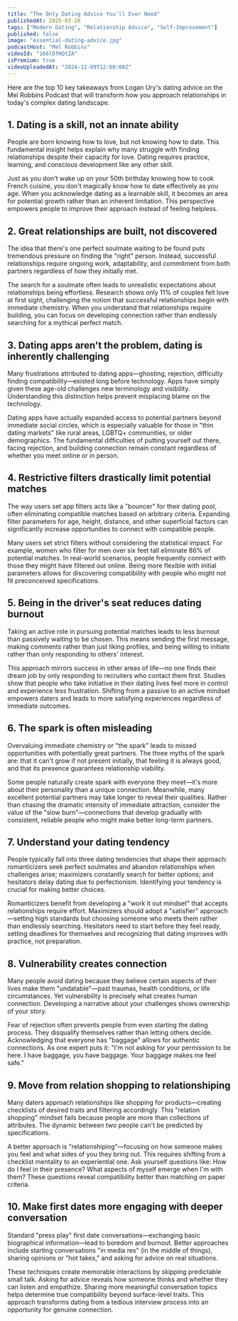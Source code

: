 ```yaml
---
title: "The Only Dating Advice You'll Ever Need"
publishedAt: 2025-03-28
tags: ["Modern Dating", "Relationship Advice", "Self-Improvement"]
published: false
image: "essential-dating-advice.jpg"
podcastHost: "Mel Robbins"
videoId: "166lDfHQtZA"
isPremium: true
videoUploadedAt: "2024-12-09T12:00:00Z"
---
```



<PodcastSummaryPageLayout frontmatter={frontmatter}>

Here are the top 10 key takeaways from Logan Ury's dating advice on the Mel Robbins Podcast that will transform how you approach relationships in today's complex dating landscape.

## 1. Dating is a skill, not an innate ability

People are born knowing how to love, but not knowing how to date. This fundamental insight helps explain why many struggle with finding relationships despite their capacity for love. Dating requires practice, learning, and conscious development like any other skill.

Just as you don't wake up on your 50th birthday knowing how to cook French cuisine, you don't magically know how to date effectively as you age. When you acknowledge dating as a learnable skill, it becomes an area for potential growth rather than an inherent limitation. This perspective empowers people to improve their approach instead of feeling helpless.

## 2. Great relationships are built, not discovered

The idea that there's one perfect soulmate waiting to be found puts tremendous pressure on finding the "right" person. Instead, successful relationships require ongoing work, adaptability, and commitment from both partners regardless of how they initially met.

The search for a soulmate often leads to unrealistic expectations about relationships being effortless. Research shows only 11% of couples felt love at first sight, challenging the notion that successful relationships begin with immediate chemistry. When you understand that relationships require building, you can focus on developing connection rather than endlessly searching for a mythical perfect match.

## 3. Dating apps aren't the problem, dating is inherently challenging

Many frustrations attributed to dating apps—ghosting, rejection, difficulty finding compatibility—existed long before technology. Apps have simply given these age-old challenges new terminology and visibility. Understanding this distinction helps prevent misplacing blame on the technology.

Dating apps have actually expanded access to potential partners beyond immediate social circles, which is especially valuable for those in "thin dating markets" like rural areas, LGBTQ+ communities, or older demographics. The fundamental difficulties of putting yourself out there, facing rejection, and building connection remain constant regardless of whether you meet online or in person.

## 4. Restrictive filters drastically limit potential matches

The way users set app filters acts like a "bouncer" for their dating pool, often eliminating compatible matches based on arbitrary criteria. Expanding filter parameters for age, height, distance, and other superficial factors can significantly increase opportunities to connect with compatible people.

Many users set strict filters without considering the statistical impact. For example, women who filter for men over six feet tall eliminate 86% of potential matches. In real-world scenarios, people frequently connect with those they might have filtered out online. Being more flexible with initial parameters allows for discovering compatibility with people who might not fit preconceived specifications.

## 5. Being in the driver's seat reduces dating burnout

Taking an active role in pursuing potential matches leads to less burnout than passively waiting to be chosen. This means sending the first message, making comments rather than just liking profiles, and being willing to initiate rather than only responding to others' interest.

This approach mirrors success in other areas of life—no one finds their dream job by only responding to recruiters who contact them first. Studies show that people who take initiative in their dating lives feel more in control and experience less frustration. Shifting from a passive to an active mindset empowers daters and leads to more satisfying experiences regardless of immediate outcomes.

## 6. The spark is often misleading

Overvaluing immediate chemistry or "the spark" leads to missed opportunities with potentially great partners. The three myths of the spark are: that it can't grow if not present initially, that feeling it is always good, and that its presence guarantees relationship viability.

Some people naturally create spark with everyone they meet—it's more about their personality than a unique connection. Meanwhile, many excellent potential partners may take longer to reveal their qualities. Rather than chasing the dramatic intensity of immediate attraction, consider the value of the "slow burn"—connections that develop gradually with consistent, reliable people who might make better long-term partners.

## 7. Understand your dating tendency

People typically fall into three dating tendencies that shape their approach: romanticizers seek perfect soulmates and abandon relationships when challenges arise; maximizers constantly search for better options; and hesitators delay dating due to perfectionism. Identifying your tendency is crucial for making better choices.

Romanticizers benefit from developing a "work it out mindset" that accepts relationships require effort. Maximizers should adopt a "satisfier" approach—setting high standards but choosing someone who meets them rather than endlessly searching. Hesitators need to start before they feel ready, setting deadlines for themselves and recognizing that dating improves with practice, not preparation.

## 8. Vulnerability creates connection

Many people avoid dating because they believe certain aspects of their lives make them "undatable"—past traumas, health conditions, or life circumstances. Yet vulnerability is precisely what creates human connection. Developing a narrative about your challenges shows ownership of your story.

Fear of rejection often prevents people from even starting the dating process. They disqualify themselves rather than letting others decide. Acknowledging that everyone has "baggage" allows for authentic connections. As one expert puts it: "I'm not asking for your permission to be here. I have baggage, you have baggage. Your baggage makes me feel safe."

## 9. Move from relation shopping to relationshiping

Many daters approach relationships like shopping for products—creating checklists of desired traits and filtering accordingly. This "relation shopping" mindset fails because people are more than collections of attributes. The dynamic between two people can't be predicted by specifications.

A better approach is "relationshiping"—focusing on how someone makes you feel and what sides of you they bring out. This requires shifting from a checklist mentality to an experiential one. Ask yourself questions like: How do I feel in their presence? What aspects of myself emerge when I'm with them? These questions reveal compatibility better than matching on paper criteria.

## 10. Make first dates more engaging with deeper conversation

Standard "press play" first date conversations—exchanging basic biographical information—lead to boredom and burnout. Better approaches include starting conversations "in media res" (in the middle of things), sharing opinions or "hot takes," and asking for advice on real situations.

These techniques create memorable interactions by skipping predictable small talk. Asking for advice reveals how someone thinks and whether they can listen and empathize. Sharing more meaningful conversation topics helps determine true compatibility beyond surface-level traits. This approach transforms dating from a tedious interview process into an opportunity for genuine connection.

</PodcastSummaryPageLayout>
